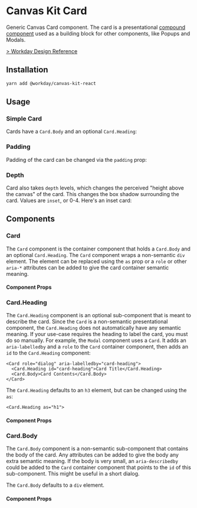 

<Meta title="Components/Containers/Card/React" component={Card} />

# Canvas Kit Card

Generic Canvas Card component. The card is a presentational
[compound component](../../../../modules/docs/mdx/COMPOUND_COMPONENTS.mdx) used as a building block
for other components, like Popups and Modals.

[> Workday Design Reference](https://design.workday.com/components/containers/cards)

## Installation

```sh
yarn add @workday/canvas-kit-react
```

## Usage

### Simple Card

Cards have a `Card.Body` and an optional `Card.Heading`:

<ExampleCodeBlock code={Default} />

### Padding

Padding of the card can be changed via the `padding` prop:

<ExampleCodeBlock code={WithNoPadding} />

### Depth

Card also takes `depth` levels, which changes the perceived "height above the canvas" of the card.
This changes the box shadow surrounding the card. Values are `inset`, or 0-4. Here's an inset card:

<ExampleCodeBlock code={Depth} />

## Components

### Card

The `Card` component is the container component that holds a `Card.Body` and an optional
`Card.Heading`. The `Card` component wraps a non-semantic `div` element. The element can be replaced
using the `as` prop or a `role` or other `aria-*` attributes can be added to give the card container
semantic meaning.

#### Component Props

<ArgsTable of={Card} />

### Card.Heading

The `Card.Heading` component is an optional sub-component that is meant to describe the card. Since
the `Card` is a non-semantic presentational component, the `Card.Heading` does not automatically
have any semantic meaning. If your use-case requires the heading to label the card, you must do so
manually. For example, the `Modal` component uses a `Card`. It adds an `aria-labelledby` and a
`role` to the `Card` container component, then adds an `id` to the `Card.Heading` component:

```tsx
<Card role="dialog" aria-labelledby="card-heading">
  <Card.Heading id="card-heading">Card Title</Card.Heading>
  <Card.Body>Card Contents</Card.Body>
</Card>
```

The `Card.Heading` defaults to an `h3` element, but can be changed using the `as`:

```tsx
<Card.Heading as="h1">
```

#### Component Props

<ArgsTable of={Card.Heading} />

### Card.Body

The `Card.Body` component is a non-semantic sub-component that contains the body of the card. Any
attributes can be added to give the body any extra semantic meaning. If the body is very small, an
`aria-describedby` could be added to the `Card` container component that points to the `id` of this
sub-component. This might be useful in a short dialog.

The `Card.Body` defaults to a `div` element.

#### Component Props

<ArgsTable of={Card.Body} />
